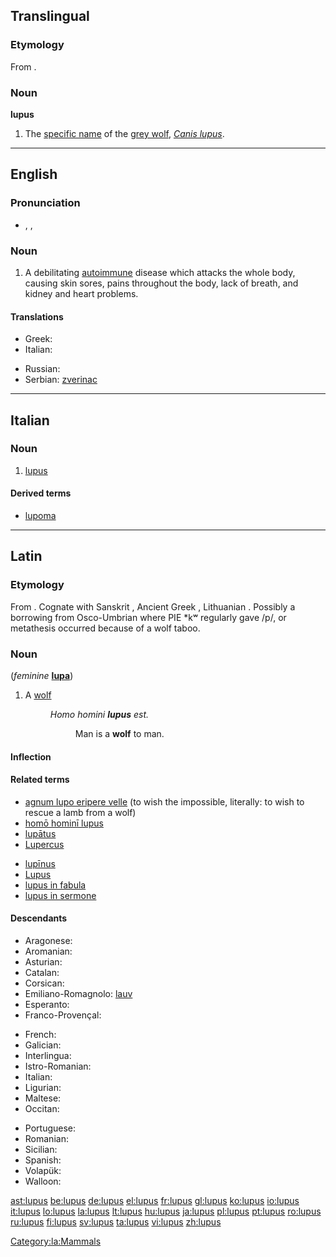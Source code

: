 {{wikipedia}}
{{also|Lupus}}
==Translingual==

===Etymology===
From {{etyl|la|mul}} {{term|lupus||wolf|lang=la}}.

===Noun===
'''lupus'''

# The [[specific name]] of the [[grey wolf]], ''[[Canis lupus]]''.

----

==English==

===Pronunciation===
* {{enPR|lo͝o'pəs}}, {{IPA|/ˈluːpəs/}}, {{SAMPA|/"lu:p@s/}}
*: {{rhymes|uːpəs}}

===Noun===
{{en-noun|-}}

# {{disease}} A debilitating [[autoimmune]] disease which attacks the whole body, causing skin sores, pains throughout the body, lack of breath, and kidney and heart problems.

====Translations====
{{trans-top|autoimmune disease}}
* Greek: {{t|el|λύκος|m|tr=lýkos}}
* Italian: {{t+|it|lupus|m}}
{{trans-mid}}
* Russian: {{t|ru|волчанка|f|sc=Cyrl|tr=volčánka}}
* Serbian: [[zverinac]] {{m}}
{{trans-bottom}}
----

==Italian==

===Noun===
{{infl|it|noun|g=m}} {{inv}}

# {{disease|lang=it}} [[#English|lupus]]

====Derived terms====
* [[lupoma]]

----

==Latin==

===Etymology===
From {{proto|Indo-European|wĺ̥kʷos|wolf|lang=la}}. Cognate with Sanskrit {{term|sc=Deva|वृक|tr=vṛ́ka|lang=sa}}, Ancient Greek {{term|λύκος|sc=Grek|lang=grc|tr=lukos}}, Lithuanian {{term|vilkas|lang=lt}}. Possibly a borrowing from Osco-Umbrian where PIE *kʷ regularly gave /p/, or metathesis occurred because of a wolf taboo.

===Noun===
{{la-noun|lupus|lupi|lupī|m|second}} (''feminine'' '''[[lupa]]''')

# A [[wolf]]
#: ''Homo homini '''lupus''' est.''
#:: Man is a '''wolf''' to man.

====Inflection====
{{la-decl-2nd|lup}}

====Related terms====
{{top2}}
* [[agnum lupo eripere velle]] (to wish the impossible, literally: to wish to rescue a lamb from a wolf)
* [[homo homini lupus|homō hominī lupus]]
* [[lupatus|lupātus]]
* [[Lupercus]]
{{mid2}}
* [[lupinus|lupīnus]]
* [[Lupus]]
* [[lupus in fabula]]
* [[lupus in sermone]]
{{bottom}}

====Descendants====
{{top3}}
* Aragonese: {{l|an|lupo}}
* Aromanian: {{l|rup|lup}}
* Asturian: {{l|ast|llobu}}
* Catalan: {{l|ca|llop}}
* Corsican: {{l|co|lupu}}
* Emiliano-Romagnolo: [[lauv]]
* Esperanto: {{l|eo|lupo}}
* Franco-Provençal: {{l|frp|lop}}
{{mid3}}
* French: {{l|fr|loup}}
* Galician: {{l|gl|lobo}}
* Interlingua: {{l|ia|lupo}}
* Istro-Romanian: {{l|ruo|lup}}
* Italian: {{l|it|lupo}}
* Ligurian: {{l|lij|lô}}
* Maltese: {{l|mt|lupu}}
* Occitan: {{l|oc|lop}}
{{mid3}}
* Portuguese: {{l|pt|lobo}}
* Romanian: {{l|ro|lup}}
* Sicilian: {{l|scn|lupu}}
* Spanish: {{l|es|lobo}}
* Volapük: {{l|vo|lup}}
* Walloon: {{l|wa|leu}}
{{bottom}}

[[Category:la:Mammals]]

[[ast:lupus]]
[[be:lupus]]
[[de:lupus]]
[[el:lupus]]
[[fr:lupus]]
[[gl:lupus]]
[[ko:lupus]]
[[io:lupus]]
[[it:lupus]]
[[lo:lupus]]
[[la:lupus]]
[[lt:lupus]]
[[hu:lupus]]
[[ja:lupus]]
[[pl:lupus]]
[[pt:lupus]]
[[ro:lupus]]
[[ru:lupus]]
[[fi:lupus]]
[[sv:lupus]]
[[ta:lupus]]
[[vi:lupus]]
[[zh:lupus]]